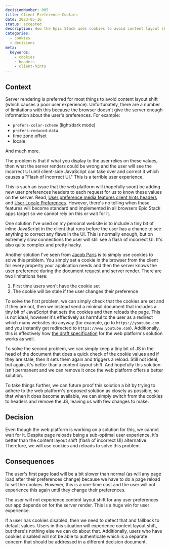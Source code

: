 ```yaml
---
decisionNumber: 005
title: Client Preference Cookies
date: 2023-05-16
status: accepted
description: How the Epic Stack uses cookies to avoid content layout shift.
categories:
  - cookies
  - decisions
meta:
  keywords:
    - cookies
    - headers
    - client-hints
---
```


## Context

Server rendering is preferred for most things to avoid content layout shift
(which causes a poor user experience). Unfortunately, there are a number of
limitations with this because the browser doesn't give the server enough
information about the user's preferences. For example:

- `prefers-color-scheme` (light/dark mode)
- `prefers-reduced-data`
- time zone offset
- locale

And much more.

The problem is that if what you display to the user relies on these values, then
what the server renders could be wrong and the user will see the incorrect UI
until client-side JavaScript can take over and correct it which causes a "Flash
of Incorrect UI." This is a terrible user experience.

This is such an issue that the web platform will (hopefully soon) be adding new
user preferences headers to each request for us to know these values on the
server. Read,
[User preference media features client hints headers](https://web.dev/user-preference-media-features-headers/)
and
[User Locale Preferences](https://github.com/romulocintra/user-locale-client-hints).
However, there's no telling when these features will become standard and
implemented in all browsers Epic Stack apps target so we cannot rely on this or
wait for it.

One solution I've used on my personal website is to include a tiny bit of inline
JavaScript in the client that runs before the user has a chance to see anything
to correct any flaws in the UI. This is normally enough, but on extremely slow
connections the user will still see a flash of incorrect UI. It's also quite
complex and pretty hacky.

Another solution I've seen from
[Jacob Paris](https://www.jacobparis.com/content/remix-ssr-dates) is to simply
use cookies to solve this problem. You simply set a cookie in the browser from
the client for every property your application needs and then the server knows
the user preference during the document request and server render. There are two
limitations here:

1. First time users won't have the cookie set
2. The cookie will be stale if the user changes their preference

To solve the first problem, we can simply check that the cookies are set and if
they are not, then we instead send a minimal document that includes a tiny bit
of JavaScript that sets the cookies and then reloads the page. This is not
ideal, however it's effectively as harmful to the user as a redirect which many
websites do anyway (for example, go to `https://youtube.com` and you instantly
get redirected to `https://www.youtube.com`). Additionally, this is effectively
how
[the draft specification](https://wicg.github.io/user-preference-media-features-headers/#usage-example)
for the web platform's solution works as well.

To solve the second problem, we can simply keep a tiny bit of JS in the head of
the document that does a quick check of the cookie values and if they are stale,
then it sets them again and triggers a reload. Still not ideal, but again, it's
better than a content layout shift. And hopefully this solution isn't permanent
and we can remove it once the web platform offers a better solution.

To take things further, we can future proof this solution a bit by trying to
adhere to the web platform's proposed solution as closely as possible, so that
when it does become available, we can simply switch from the cookies to headers
and remove the JS, leaving us with few changes to make.

## Decision

Even though the web platform is working on a solution for this, we cannot wait
for it. Despite page reloads being a sub-optimal user experience, it's better
than the content layout shift (flash of incorrect UI) alternative. Therefore, we
will use cookies and reloads to solve this problem.

## Consequences

The user's first page load will be a bit slower than normal (as will any page
load after their preferences change) because we have to do a page reload to set
the cookies. However, this is a one-time cost and the user will not experience
this again until they change their preferences.

The user will not experience content layout shift for any user preferences our
app depends on for the server render. This is a huge win for user experience.

If a user has cookies disabled, then we need to detect that and fallback to
default values. Users in this situation will experience content layout shift,
but there's nothing else we can do about that. Additionally, users who have
cookies disabled will not be able to authenticate which is a separate concern
that should be addressed in a different decision document.
